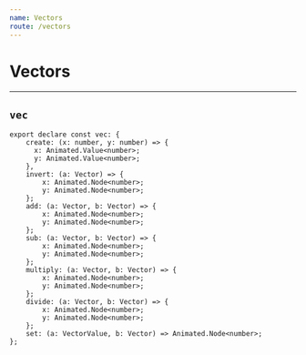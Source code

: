 ```yaml
---
name: Vectors
route: /vectors
---
```


# Vectors

---

## `vec`

```tsx
export declare const vec: {
    create: (x: number, y: number) => {
      x: Animated.Value<number>;
      y: Animated.Value<number>;
    },
    invert: (a: Vector) => {
        x: Animated.Node<number>;
        y: Animated.Node<number>;
    };
    add: (a: Vector, b: Vector) => {
        x: Animated.Node<number>;
        y: Animated.Node<number>;
    };
    sub: (a: Vector, b: Vector) => {
        x: Animated.Node<number>;
        y: Animated.Node<number>;
    };
    multiply: (a: Vector, b: Vector) => {
        x: Animated.Node<number>;
        y: Animated.Node<number>;
    };
    divide: (a: Vector, b: Vector) => {
        x: Animated.Node<number>;
        y: Animated.Node<number>;
    };
    set: (a: VectorValue, b: Vector) => Animated.Node<number>;
};
```
